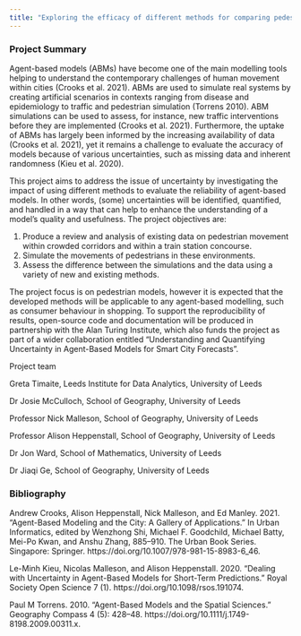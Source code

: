 ```yaml
---
title: "Exploring the efficacy of different methods for comparing pedestrian simulations against empirical data"
---
```


### Project Summary

Agent-based models (ABMs) have become one of the main modelling tools helping to understand the contemporary challenges of human movement within cities (Crooks et al. 2021). ABMs are used to simulate real systems by creating artificial scenarios in contexts ranging from disease and epidemiology to traffic and pedestrian simulation (Torrens 2010). ABM simulations can be used to assess, for instance, new traffic interventions before they are implemented (Crooks et al. 2021). Furthermore, the uptake of ABMs has largely been informed by the increasing availability of data (Crooks et al. 2021), yet it remains a challenge to evaluate the accuracy of models because of various uncertainties, such as missing data and inherent randomness (Kieu et al. 2020).

This project aims to address the issue of uncertainty by investigating the impact of using different methods to evaluate the reliability of agent-based models. In other words, (some) uncertainties will be identified, quantified, and handled in a way that can help to enhance the understanding of a model's quality and usefulness. The project objectives are:

1.  Produce a review and analysis of existing data on pedestrian movement within crowded corridors and within a train station concourse.
2.  Simulate the movements of pedestrians in these environments.
3.  Assess the difference between the simulations and the data using a variety of new and existing methods.

The project focus is on pedestrian models, however it is expected that the developed methods will be applicable to any agent-based modelling, such as consumer behaviour in shopping. To support the reproducibility of results, open-source code and documentation will be produced in partnership with the Alan Turing Institute, which also funds the project as part of a wider collaboration entitled "Understanding and Quantifying Uncertainty in Agent-Based Models for Smart City Forecasts".

Project team

Greta Timaite, Leeds Institute for Data Analytics, University of Leeds

Dr Josie McCulloch, School of Geography, University of Leeds

Professor Nick Malleson, School of Geography, University of Leeds

Professor Alison Heppenstall, School of Geography, University of Leeds

Dr Jon Ward, School of Mathematics, University of Leeds

Dr Jiaqi Ge, School of Geography, University of Leeds

### Bibliography

Andrew Crooks, Alison Heppenstall, Nick Malleson, and Ed Manley. 2021. "Agent-Based Modeling and the City: A Gallery of Applications." In Urban Informatics, edited by Wenzhong Shi, Michael F. Goodchild, Michael Batty, Mei-Po Kwan, and Anshu Zhang, 885--910. The Urban Book Series. Singapore: Springer. https://doi.org/10.1007/978-981-15-8983-6_46.

Le-Minh Kieu, Nicolas Malleson, and Alison Heppenstall. 2020. "Dealing with Uncertainty in Agent-Based Models for Short-Term Predictions." Royal Society Open Science 7 (1). https://doi.org/10.1098/rsos.191074.

Paul M Torrens. 2010. "Agent-Based Models and the Spatial Sciences." Geography Compass 4 (5): 428--48. https://doi.org/10.1111/j.1749-8198.2009.00311.x.
